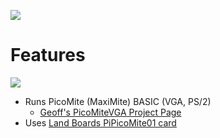 

<img src="http://land-boards.com/blwiki/images/b/b4/PiPicoMite01_P18182_720px.jpg"></img>

= Features =

<img src="http://land-boards.com/blwiki/images/7/73/PicoMite_Proto_P18159_720px.jpg"></img>

* Runs PicoMite (MaxiMite) BASIC (VGA, PS/2)
** [https://geoffg.net/picomitevga.html Geoff's PicoMiteVGA Project Page]
* Uses [http://land-boards.com/blwiki/index.php?title=PiPicoMite01 Land Boards PiPicoMite01 card]
